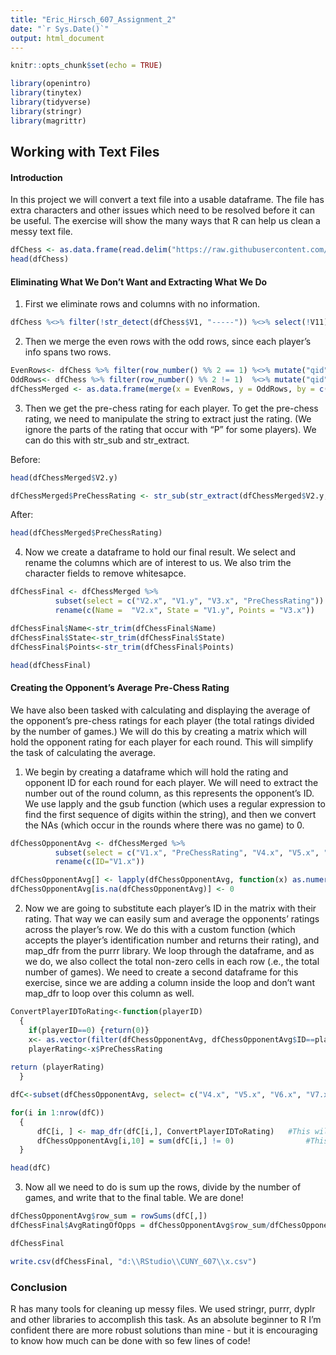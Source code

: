 ```yaml
---
title: "Eric_Hirsch_607_Assignment_2"
date: "`r Sys.Date()`"
output: html_document
---
```


```r
knitr::opts_chunk$set(echo = TRUE)
```

```r
library(openintro)
library(tinytex)
library(tidyverse)
library(stringr)
library(magrittr)
```

## Working with Text Files

#### Introduction 

In this project we will convert a text file into a usable dataframe.  The file has extra characters and other issues which need to be resolved before it can be useful.  The exercise will show the many ways that R can help us clean a messy text file.

``` r
dfChess <- as.data.frame(read.delim("https://raw.githubusercontent.com/ericonsi/CUNY_607/main/Projects/Project%201/Chess.txt", header = FALSE, stringsAsFactors = FALSE, sep = "|"))
head(dfChess)
```
#### Eliminating What We Don't Want and Extracting What We Do

1. First we eliminate rows and columns with no information.

```r
dfChess %<>% filter(!str_detect(dfChess$V1, "-----")) %<>% select(!V11)
```

2. Then we merge the even rows with the odd rows, since each player's info spans two rows.

``` r
EvenRows<- dfChess %>% filter(row_number() %% 2 == 1) %<>% mutate("qid" = row_number()) %<>% filter(qid!=1)
OddRows<- dfChess %>% filter(row_number() %% 2 != 1)  %<>% mutate("qid" = row_number()) %<>% filter(qid!=1)
dfChessMerged <- as.data.frame(merge(x = EvenRows, y = OddRows, by = c("qid")))
```

3. Then we get the pre-chess rating for each player.  To get the pre-chess rating, we need to manipulate the string to extract just the rating. (We ignore the parts of the rating that occur with "P" for some players).  We can do this with str_sub and str_extract.

  Before:

```r
head(dfChessMerged$V2.y)
```
``` r
dfChessMerged$PreChessRating <- str_sub(str_extract(dfChessMerged$V2.y, "R:....."), -4,-1)
```

  After:

```r
head(dfChessMerged$PreChessRating)
```

4. Now we create a dataframe to hold our final result.  We select and rename the columns which are of interest to us. We also trim the character fields to remove whitesapce.
```r

dfChessFinal <- dfChessMerged %>% 
          subset(select = c("V2.x", "V1.y", "V3.x", "PreChessRating")) %>% 
          rename(c(Name =  "V2.x", State = "V1.y", Points = "V3.x"))

dfChessFinal$Name<-str_trim(dfChessFinal$Name)
dfChessFinal$State<-str_trim(dfChessFinal$State)
dfChessFinal$Points<-str_trim(dfChessFinal$Points)

head(dfChessFinal)
```

#### Creating the Opponent's Average Pre-Chess Rating

We have also been tasked with calculating and displaying the average of the opponent's pre-chess ratings for each player (the total ratings divided by the number of games.)  We will do this by creating a matrix which will hold the opponent rating for each player for each round.  This will simplify the task of calculating the average.

1. We begin by creating a dataframe which will hold the rating and opponent ID for each round for each player.  We will need to extract the number out of the round column, as this represents the opponent's ID.  We use lapply and the gsub function (which uses a regular expression to find the first sequence of digits within the string), and then we convert the NAs (which occur in the rounds where there was no game) to 0.

```r
dfChessOpponentAvg <- dfChessMerged %>% 
          subset(select = c("V1.x", "PreChessRating", "V4.x", "V5.x", "V6.x", "V7.x", "V8.x", "V9.x", "V10.x" )) %>% 
          rename(c(ID="V1.x")) 

dfChessOpponentAvg[] <- lapply(dfChessOpponentAvg, function(x) as.numeric(gsub(".*?([0-9]+).*", "\\1", x)))
dfChessOpponentAvg[is.na(dfChessOpponentAvg)] <- 0
```
2. Now we are going to substitute each player's ID in the matrix with their rating. That way we can easily sum and average the opponents' ratings across the player's row. We do this with a custom function (which accepts the player's identification number and returns their rating), and map_dfr from the purrr library.  We loop through the dataframe, and as we do, we also collect the total non-zero cells in each row (.e., the total number of games). We need to create a second dataframe for this exercise, since we are adding a column inside the loop and don't want map_dfr to loop over this column as well.

```r

ConvertPlayerIDToRating<-function(playerID)
  {
    if(playerID==0) {return(0)}
    x<- as.vector(filter(dfChessOpponentAvg, dfChessOpponentAvg$ID==playerID))
    playerRating<-x$PreChessRating
  
return (playerRating)
  }

dfC<-subset(dfChessOpponentAvg, select= c("V4.x", "V5.x", "V6.x", "V7.x", "V8.x", "V9.x", "V10.x"))

for(i in 1:nrow(dfC)) 
  { 
      dfC[i, ] <- map_dfr(dfC[i,], ConvertPlayerIDToRating)   #This will substitute the player identification number with their rating
      dfChessOpponentAvg[i,10] = sum(dfC[i,] != 0)                #This column will hold the number of games per player
  }

head(dfC)
```

3. Now all we need to do is sum up the rows, divide by the number of games, and write that to the final table.  We are done!

```r
dfChessOpponentAvg$row_sum = rowSums(dfC[,])
dfChessFinal$AvgRatingOfOpps = dfChessOpponentAvg$row_sum/dfChessOpponentAvg$V10

dfChessFinal

write.csv(dfChessFinal, "d:\\RStudio\\CUNY_607\\x.csv") 
```
### Conclusion

R has many tools for cleaning up messy files.  We used stringr, purrr, dyplr and other libraries to accomplish this task.  As an absolute beginner to R I'm confident there are more robust solutions than mine - but it is encouraging to know how much can be done with so few lines of code!



